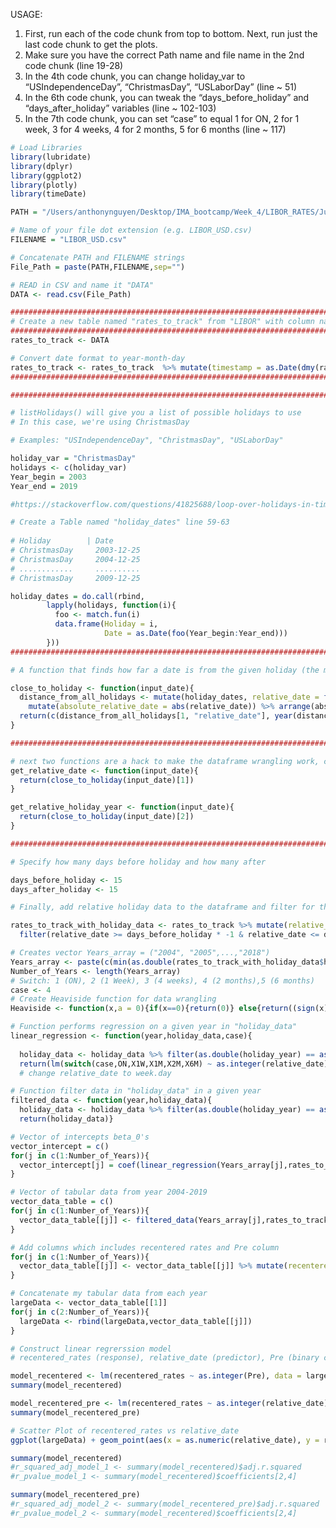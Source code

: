 USAGE: 

1) First, run each of the code chunk from top to bottom. Next, run just the last code chunk to get the plots.
2) Make sure you have the correct Path name and file name in the 2nd code chunk (line 19-28)
3) In the 4th code chunk, you can change holiday_var to "USIndependenceDay", "ChristmasDay", "USLaborDay" (line ~ 51)
4) In the 6th code chunk, you can tweak the "days_before_holiday" and "days_after_holiday" variables (line ~ 102-103)
5) In the 7th code chunk, you can set "case" to equal 1 for ON, 2 for 1 week, 3 for 4 weeks, 4 for 2 months, 5 for 6 months (line ~ 117)
```r
# Load Libraries
library(lubridate)
library(dplyr)
library(ggplot2)
library(plotly)
library(timeDate)
```

```r
PATH = "/Users/anthonynguyen/Desktop/IMA_bootcamp/Week_4/LIBOR_RATES/July_17/"

# Name of your file dot extension (e.g. LIBOR_USD.csv)
FILENAME = "LIBOR_USD.csv"

# Concatenate PATH and FILENAME strings
File_Path = paste(PATH,FILENAME,sep="")

# READ in CSV and name it "DATA"
DATA <- read.csv(File_Path)
```

```r
##############################################################################
# Create a new table named "rates_to_track" from "LIBOR" with column name "time stamp" containing entries with format Year-Month-Day 
##############################################################################
rates_to_track <- DATA

# Convert date format to year-month-day
rates_to_track <- rates_to_track  %>% mutate(timestamp = as.Date(dmy(rates_to_track$Date)))  
##############################################################################

```

```r
##############################################################################

# listHolidays() will give you a list of possible holidays to use
# In this case, we're using ChristmasDay

# Examples: "USIndependenceDay", "ChristmasDay", "USLaborDay"

holiday_var = "ChristmasDay"
holidays <- c(holiday_var)  
Year_begin = 2003
Year_end = 2019

#https://stackoverflow.com/questions/41825688/loop-over-holidays-in-timedate-package

# Create a Table named "holiday_dates" line 59-63
  
# Holiday        | Date 
# ChristmasDay     2003-12-25
# ChristmasDay     2004-12-25
# ............     ..........
# ChristmasDay     2009-12-25 

holiday_dates = do.call(rbind,
        lapply(holidays, function(i){
          foo <- match.fun(i)  
          data.frame(Holiday = i,
                     Date = as.Date(foo(Year_begin:Year_end)))
        }))
#############################################################################
```

```r
# A function that finds how far a date is from the given holiday (the minimum distance). returns a column of this distance and the year of the holiday

close_to_holiday <- function(input_date){
  distance_from_all_holidays <- mutate(holiday_dates, relative_date = floor(as.period(interval(Date, input_date) ) %/% days(1) ) )%>%
    mutate(absolute_relative_date = abs(relative_date)) %>% arrange(absolute_relative_date)
  return(c(distance_from_all_holidays[1, "relative_date"], year(distance_from_all_holidays[1, "Date"])))
}

#############################################################################
```

```r

# next two functions are a hack to make the dataframe wrangling work, can be made better 
get_relative_date <- function(input_date){
  return(close_to_holiday(input_date)[1])
}

get_relative_holiday_year <- function(input_date){
  return(close_to_holiday(input_date)[2])
}

#############################################################################

# Specify how many days before holiday and how many after

days_before_holiday <- 15
days_after_holiday <- 15

# Finally, add relative holiday data to the dataframe and filter for the days you need 

rates_to_track_with_holiday_data <- rates_to_track %>% mutate(relative_date = lapply(timestamp, get_relative_date) ) %>% mutate(holiday_year = lapply(timestamp, get_relative_holiday_year)) %>%
  filter(relative_date >= days_before_holiday * -1 & relative_date <= days_after_holiday)

```

```r
# Creates vector Years_array = ("2004", "2005",...,"2018")
Years_array <- paste(c(min(as.double(rates_to_track_with_holiday_data$holiday_year)):max(as.double(rates_to_track_with_holiday_data$holiday_year))))
Number_of_Years <- length(Years_array)
# Switch: 1 (ON), 2 (1 Week), 3 (4 weeks), 4 (2 months),5 (6 months)
case <- 4
# Create Heaviside function for data wrangling
Heaviside <- function(x,a = 0){if(x==0){return(0)} else{return((sign(x)+1)/2)}}

# Function performs regression on a given year in "holiday_data"
linear_regression <- function(year,holiday_data,case){
  
  holiday_data <- holiday_data %>% filter(as.double(holiday_year) == as.double(year))
  return(lm(switch(case,ON,X1W,X1M,X2M,X6M) ~ as.integer(relative_date),data = holiday_data))}
  # change relative_date to week.day

# Function filter data in "holiday_data" in a given year
filtered_data <- function(year,holiday_data){
  holiday_data <- holiday_data %>% filter(as.double(holiday_year) == as.double(year))
  return(holiday_data)}

# Vector of intercepts beta_0's
vector_intercept = c()
for(j in c(1:Number_of_Years)){
  vector_intercept[j] = coef(linear_regression(Years_array[j],rates_to_track_with_holiday_data,case))[1]
}

# Vector of tabular data from year 2004-2019
vector_data_table = c()
for(j in c(1:Number_of_Years)){
  vector_data_table[[j]] <- filtered_data(Years_array[j],rates_to_track_with_holiday_data)
}

# Add columns which includes recentered rates and Pre column
for(j in c(1:Number_of_Years)){
  vector_data_table[[j]] <- vector_data_table[[j]] %>% mutate(recentered_rates = switch(case,ON,X1W,X1M,X2M,X6M) - vector_intercept[j]) %>% mutate(Pre = lapply(vector_data_table[[j]]$relative_date,Heaviside))
}

# Concatenate my tabular data from each year
largeData <- vector_data_table[[1]]
for(j in c(2:Number_of_Years)){
  largeData <- rbind(largeData,vector_data_table[[j]])
}

# Construct linear regrerssion model 
# recentered_rates (response), relative_date (predictor), Pre (binary categorical predictor)

model_recentered <- lm(recentered_rates ~ as.integer(Pre), data = largeData)
summary(model_recentered)

model_recentered_pre <- lm(recentered_rates ~ as.integer(relative_date) + as.integer(Pre), data = largeData)
summary(model_recentered_pre)

# Scatter Plot of recentered_rates vs relative_date
ggplot(largeData) + geom_point(aes(x = as.numeric(relative_date), y = recentered_rates, color = holiday_year))

```

```r
summary(model_recentered)
#r_squared_adj_model_1 <- summary(model_recentered)$adj.r.squared
#r_pvalue_model_1 <- summary(model_recentered)$coefficients[2,4]

```

```r
summary(model_recentered_pre)
#r_squared_adj_model_2 <- summary(model_recentered_pre)$adj.r.squared
#r_pvalue_model_2 <- summary(model_recentered)$coefficients[2,4]
```
